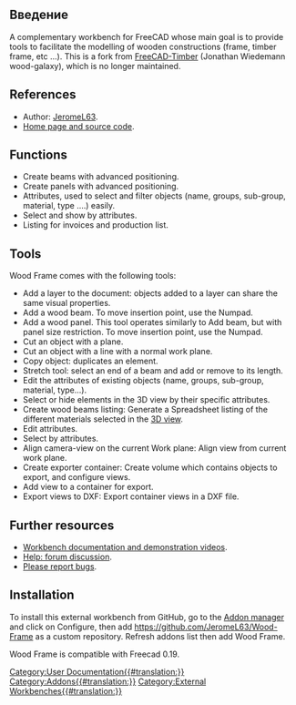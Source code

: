 <languages/>

{{VeryImportantMessage|Этот верстак активно не разрабатывается и не поддерживается, но ищет разработчиков и сопровождающих.}}

{{TOCright}}

<span id="Introduction"></span>
== Введение ==

A complementary workbench for FreeCAD whose main goal is to provide tools to facilitate the modelling of wooden constructions (frame, timber frame, etc ...). This is a fork from [https://github.com/wood-galaxy/FreeCAD-Timber FreeCAD-Timber] (Jonathan Wiedemann wood-galaxy), which is no longer maintained.

== References ==

* Author: [https://github.com/JeromeL63/ JeromeL63].
* [https://github.com/JeromeL63/Wood-Frame Home page and source code].

== Functions ==

* Create beams with advanced positioning.
* Create panels with advanced positioning.
* Attributes, used to select and filter objects (name, groups, sub-group, material, type ....) easily.
* Select and show by attributes.
* Listing for invoices and production list.

== Tools ==

Wood Frame comes with the following tools:
* Add a layer to the document: objects added to a layer can share the same visual properties.
* Add a wood beam. To move insertion point, use the Numpad.
* Add a wood panel. This tool operates similarly to Add beam, but with panel size restriction. To move insertion point, use the Numpad.
* Cut an object with a plane.
* Cut an object with a line with a normal work plane.
* Copy object: duplicates an element.
* Stretch tool: select an end of a beam and add or remove to its length.
* Edit the attributes of existing objects (name, groups, sub-group, material, type...).
* Select or hide elements in the 3D view by their specific attributes.
* Create wood beams listing: Generate a Spreadsheet listing of the different materials selected in the [[3D_view|3D view]].
* Edit attributes.
* Select by attributes.
* Align camera-view on the current Work plane: Align view from current work plane.
* Create exporter container: Create volume which contains objects to export, and configure views.
* Add view to a container for export.
* Export views to DXF: Export container views in a DXF file.

== Further resources ==

* [https://github.com/JeromeL63/Wood-Frame/blob/master/README.md Workbench documentation and demonstration videos].
* [https://forum.freecadweb.org/viewtopic.php?t=40458 Help: forum discussion].
* [https://github.com/JeromeL63/Wood-Frame/issues Please report bugs].

== Installation ==

To install this external workbench from GitHub, go to the [[Std_AddonMgr|Addon manager]] and click on Configure, then add https://github.com/JeromeL63/Wood-Frame as a custom repository. Refresh addons list then add Wood Frame.

Wood Frame is compatible with Freecad 0.19.


[[Category:User Documentation{{#translation:}}]]
[[Category:Addons{{#translation:}}]]
[[Category:External Workbenches{{#translation:}}]]